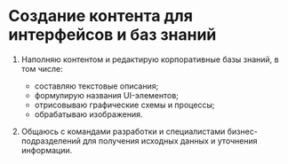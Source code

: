 
<br />

# Создание контента для интерфейсов и баз знаний

1. Наполняю контентом и редактирую корпоративные базы знаний, в том числе:
	- составляю текстовые описания;
	- формулирую названия UI-элементов;
	- отрисовываю графические схемы и процессы;
	- обрабатываю изображения.  

2. Общаюсь с командами разработки и специалистами бизнес-подразделений для получения исходных данных и уточнения информации.



